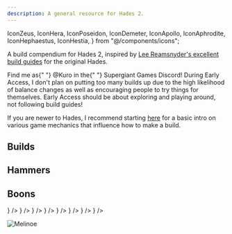 ```yaml
---
description: A general resource for Hades 2.
---
```


  IconZeus,
  IconHera,
  IconPoseidon,
  IconDemeter,
  IconApollo,
  IconAphrodite,
  IconHephaestus,
  IconHestia,
} from "@/components/icons";

A build compendium for Hades 2, inspired by [Lee Reamsnyder's excellent build guides](https://www.leereamsnyder.com/hades-build-guide) for the original Hades.

<Callout type="info">
  Find me as{" "}
  <Link
    href="https://discord.com/users/234804700921331713"
    target="_blank"
    className="text-emerald-500">@Kuro</Link>
  in the{" "}
  <Link
    href="https://discord.gg/supergiant"
    target="_blank"
    className="text-emerald-500">Supergiant Games Discord</Link>!
</Callout>

<Callout>
  During Early Access, I don't plan on putting too many builds up due to the
  high likelihood of balance changes as well as encouraging people to try things
  for themselves. Early Access should be about exploring and playing around, not
  following build guides!
</Callout>

If you are newer to Hades, I recommend starting [here](/general) for a basic intro on various game mechanics that influence how to make a build.

## Builds

<Cards>
  <Card title="Witch's Staff" href="/weapons/witchs-staff/builds" />
  <Card title="Sister Blades" href="/weapons/sister-blades/builds" />
  <Card title="Umbral Flames" href="/weapons/umbral-flames/builds" />
  <Card title="Moonstone Axe" href="/weapons/moonstone-axe/builds" />
  <Card title="Argent Skull" href="/weapons/argent-skull/builds" />
</Cards>

## Hammers

<Cards>
  <Card title="Witch's Staff" href="/weapons/witchs-staff/hammers" />
  <Card title="Sister Blades" href="/weapons/sister-blades/hammers" />
  <Card title="Umbral Flames" href="/weapons/umbral-flames/hammers" />
  <Card title="Moonstone Axe" href="/weapons/moonstone-axe/hammers" />
  <Card title="Argent Skull" href="/weapons/argent-skull/hammers" />
</Cards>

## Boons

<Cards>
  <Card title="Zeus" href="/boons/zeus" icon={<IconZeus />} />
  <Card title="Hera" href="/boons/hera" icon={<IconHera />} />
  <Card title="Poseidon" href="/boons/poseidon" icon={<IconPoseidon />} />
  <Card title="Demeter" href="/boons/demeter" icon={<IconDemeter />} />
  <Card title="Apollo" href="/boons/apollo" icon={<IconApollo />} />
  <Card title="Aphrodite" href="/boons/aphrodite" icon={<IconAphrodite />} />
  <Card title="Hephaestus" href="/boons/hephaestus" icon={<IconHephaestus />} />
  <Card title="Hestia" href="/boons/hestia" icon={<IconHestia />} />
</Cards>

![Melinoe](/images/melinoe-splash.png)
